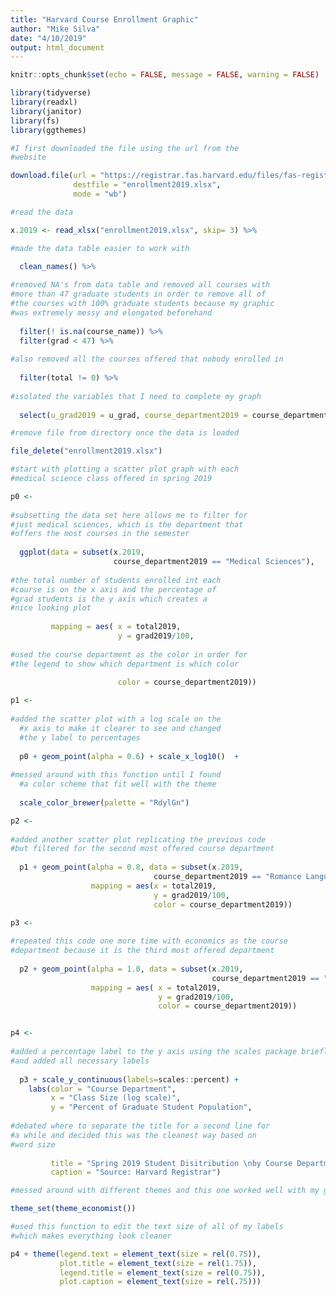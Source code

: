 ```yaml
---
title: "Harvard Course Enrollment Graphic"
author: "Mike Silva"
date: "4/10/2019"
output: html_document
---
```


```r
knitr::opts_chunk$set(echo = FALSE, message = FALSE, warning = FALSE)

```

```r
library(tidyverse)
library(readxl)
library(janitor)
library(fs)
library(ggthemes)

```

```r
#I first downloaded the file using the url from the
#website

download.file(url = "https://registrar.fas.harvard.edu/files/fas-registrar/files/class_enrollment_summary_by_term_3.22.19.xlsx", 
              destfile = "enrollment2019.xlsx", 
              mode = "wb")

#read the data

x.2019 <- read_xlsx("enrollment2019.xlsx", skip= 3) %>%

#made the data table easier to work with
  
  clean_names() %>%

#removed NA's from data table and removed all courses with 
#more than 47 graduate students in order to remove all of 
#the courses with 100% graduate students because my graphic
#was extremely messy and elongated beforehand
  
  filter(! is.na(course_name)) %>%
  filter(grad < 47) %>%
  
#also removed all the courses offered that nobody enrolled in
  
  filter(total != 0) %>% 
  
#isolated the variables that I need to complete my graph  
  
  select(u_grad2019 = u_grad, course_department2019 = course_department, total2019 = total, grad2019 = grad)

#remove file from directory once the data is loaded

file_delete("enrollment2019.xlsx")

```

```r
#start with plotting a scatter plot graph with each
#medical science class offered in spring 2019

p0 <-
  
#subsetting the data set here allows me to filter for
#just medical sciences, which is the department that
#offers the most courses in the semester
  
  ggplot(data = subset(x.2019,
                       course_department2019 == "Medical Sciences"),
         
#the total number of students enrolled int each
#course is on the x axis and the percentage of
#grad students is the y axis which creates a
#nice looking plot
         
         mapping = aes( x = total2019,
                        y = grad2019/100,
                        
#used the course department as the color in order for 
#the legend to show which department is which color
                        
                        color = course_department2019))

p1 <-
  
#added the scatter plot with a log scale on the
  #x axis to make it clearer to see and changed
  #the y label to percentages
  
  p0 + geom_point(alpha = 0.6) + scale_x_log10()  + 
                  
#messed around with this function until I found
  #a color scheme that fit well with the theme
  
  scale_color_brewer(palette = "RdylGn")

p2 <- 
  
#added another scatter plot replicating the previous code
#but filtered for the second most offered course department
  
  p1 + geom_point(alpha = 0.8, data = subset(x.2019,
                                course_department2019 == "Romance Languages & Lit"),
                  mapping = aes(x = total2019,
                                y = grad2019/100,
                                color = course_department2019))

p3 <- 
  
#repeated this code one more time with economics as the course
#department because it is the third most offered department
  
  p2 + geom_point(alpha = 1.0, data = subset(x.2019,
                                             course_department2019 == "Economics"),
                  mapping = aes( x = total2019,
                                 y = grad2019/100,
                                 color = course_department2019))


p4 <- 
  
#added a percentage label to the y axis using the scales package briefly
#and added all necessary labels
  
  p3 + scale_y_continuous(labels=scales::percent) +
    labs(color = "Course Department",
         x = "Class Size (log scale)",
         y = "Percent of Graduate Student Population",
         
#debated where to separate the title for a second line for
#a while and decided this was the cleanest way based on
#word size
         
         title = "Spring 2019 Student Disitribution \nby Course Department",
         caption = "Source: Harvard Registrar")

#messed around with different themes and this one worked well with my graphic

theme_set(theme_economist())

#used this function to edit the text size of all of my labels
#which makes everything look cleaner

p4 + theme(legend.text = element_text(size = rel(0.75)),
           plot.title = element_text(size = rel(1.75)),
           legend.title = element_text(size = rel(0.75)),
           plot.caption = element_text(size = rel(.75))) 
```

